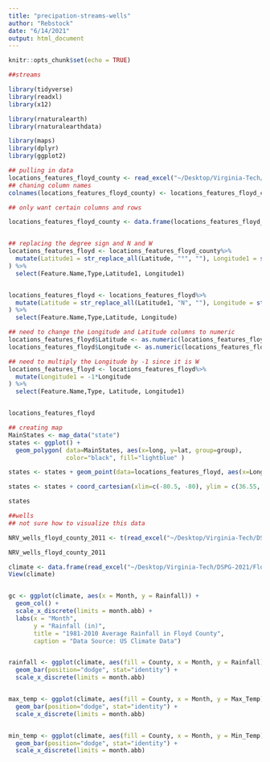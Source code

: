 ```yaml
---
title: "precipation-streams-wells"
author: "Rebstock"
date: "6/14/2021"
output: html_document
---
```


```r
knitr::opts_chunk$set(echo = TRUE)
```


```r
##streams 

library(tidyverse)
library(readxl)
library(x12)

```


```r
library(rnaturalearth)
library(rnaturalearthdata)

library(maps) 
library(dplyr) 
library(ggplot2)

```

```r

## pulling in data 
locations_features_floyd_county <- read_excel("~/Desktop/Virginia-Tech/DSPG-2021/Floyd-County/DSPG_Floyd/data/locations-features-floyd-county.xlsx")
## chaning column names 
colnames(locations_features_floyd_county) <- locations_features_floyd_county[1,]

## only want certain columns and rows 

locations_features_floyd_county <- data.frame(locations_features_floyd_county[-c(1, 10,15:19),-c(2,4,6,8,10,11)])


## replacing the degree sign and N and W 
locations_features_floyd <- locations_features_floyd_county%>% 
  mutate(Latitude1 = str_replace_all(Latitude, "°", ""), Longitude1 = str_replace_all(Longitude, "°", "")
) %>%
  select(Feature.Name,Type,Latitude1, Longitude1)


locations_features_floyd <- locations_features_floyd%>% 
  mutate(Latitude = str_replace_all(Latitude1, "N", ""), Longitude = str_replace_all(Longitude1, "W", "")
) %>%
  select(Feature.Name,Type,Latitude, Longitude)

## need to change the Longitude and Latitude columns to numeric 
locations_features_floyd$Latitude <- as.numeric(locations_features_floyd$Latitude) 
locations_features_floyd$Longitude <- as.numeric(locations_features_floyd$Longitude) 

## need to multiply the Longitude by -1 since it is W 
locations_features_floyd <- locations_features_floyd%>% 
  mutate(Longitude1 = -1*Longitude
) %>%
  select(Feature.Name,Type, Latitude, Longitude1)


locations_features_floyd

## creating map 
MainStates <- map_data("state")
states <- ggplot() + 
  geom_polygon( data=MainStates, aes(x=long, y=lat, group=group),
                color="black", fill="lightblue" )

states <- states + geom_point(data=locations_features_floyd, aes(x=Longitude1, y=Latitude), color = "gold", alpha = .5)

states <- states + coord_cartesian(xlim=c(-80.5, -80), ylim = c(36.55, 37.25))

states

```


```r

##wells
## not sure how to visualize this data 

NRV_wells_floyd_county_2011 <- t(read_excel("~/Desktop/Virginia-Tech/DSPG-2021/Floyd-County/DSPG_Floyd/data/NRV-wells-floyd-county-2011.xlsx")) 

NRV_wells_floyd_county_2011


```



```r
climate <- data.frame(read_excel("~/Desktop/Virginia-Tech/DSPG-2021/Floyd-County/DSPG_Floyd/data/climate-floyd-county-usClimateData.xlsx")) 
View(climate)


gc <- ggplot(climate, aes(x = Month, y = Rainfall)) +
  geom_col() + 
  scale_x_discrete(limits = month.abb) +
  labs(x = "Month", 
       y = "Rainfall (in)", 
       title = "1981-2010 Average Rainfall in Floyd County",
       caption = "Data Source: US Climate Data") 


rainfall <- ggplot(climate, aes(fill = County, x = Month, y = Rainfall)) + 
  geom_bar(position="dodge", stat="identity") + 
  scale_x_discrete(limits = month.abb)


max_temp <- ggplot(climate, aes(fill = County, x = Month, y = Max_Temp)) + 
  geom_bar(position="dodge", stat="identity") + 
  scale_x_discrete(limits = month.abb)


min_temp <- ggplot(climate, aes(fill = County, x = Month, y = Min_Temp)) + 
  geom_bar(position="dodge", stat="identity") + 
  scale_x_discrete(limits = month.abb)

```


```r



```

